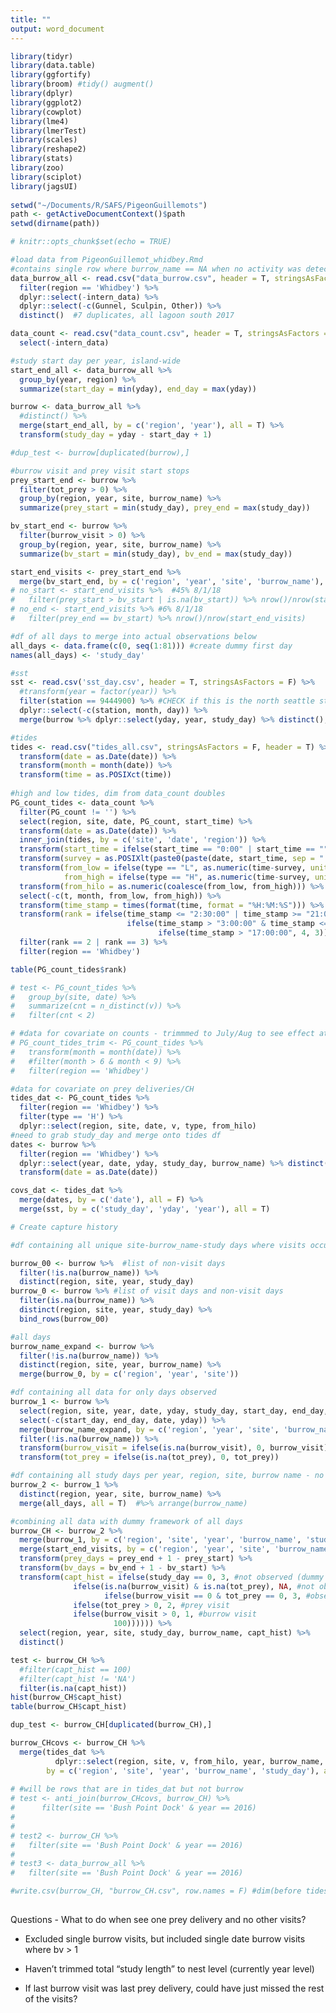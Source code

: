 ```yaml
---
title: ""
output: word_document
---
```


```r
library(tidyr)
library(data.table)
library(ggfortify)
library(broom) #tidy() augment()
library(dplyr)
library(ggplot2)
library(cowplot)
library(lme4)
library(lmerTest)
library(scales)
library(reshape2)
library(stats) 
library(zoo)
library(sciplot)
library(jagsUI)
 
setwd("~/Documents/R/SAFS/PigeonGuillemots")
path <- getActiveDocumentContext()$path 
setwd(dirname(path))

# knitr::opts_chunk$set(echo = TRUE)
```


```r

#load data from PigeonGuillemot_whidbey.Rmd
#contains single row where burrow_name == NA when no activity was detected, but survey starte
data_burrow_all <- read.csv("data_burrow.csv", header = T, stringsAsFactors = F) %>%
  filter(region == 'Whidbey') %>%
  dplyr::select(-intern_data) %>%
  dplyr::select(-c(Gunnel, Sculpin, Other)) %>%
  distinct()  #7 duplicates, all lagoon south 2017

data_count <- read.csv("data_count.csv", header = T, stringsAsFactors = F) %>%
  select(-intern_data)

#study start day per year, island-wide
start_end_all <- data_burrow_all %>%
  group_by(year, region) %>%
  summarize(start_day = min(yday), end_day = max(yday))

burrow <- data_burrow_all %>%
  #distinct() %>%
  merge(start_end_all, by = c('region', 'year'), all = T) %>%
  transform(study_day = yday - start_day + 1)  

#dup_test <- burrow[duplicated(burrow),]

#burrow visit and prey visit start stops
prey_start_end <- burrow %>%
  filter(tot_prey > 0) %>%
  group_by(region, year, site, burrow_name) %>%
  summarize(prey_start = min(study_day), prey_end = max(study_day))  

bv_start_end <- burrow %>%
  filter(burrow_visit > 0) %>%
  group_by(region, year, site, burrow_name) %>%
  summarize(bv_start = min(study_day), bv_end = max(study_day))  

start_end_visits <- prey_start_end %>%
  merge(bv_start_end, by = c('region', 'year', 'site', 'burrow_name'), all = T)
# no_start <- start_end_visits %>%  #45% 8/1/18
#   filter(prey_start > bv_start | is.na(bv_start)) %>% nrow()/nrow(start_end_visits)
# no_end <- start_end_visits %>% #6% 8/1/18
#   filter(prey_end == bv_start) %>% nrow()/nrow(start_end_visits)

#df of all days to merge into actual observations below
all_days <- data.frame(c(0, seq(1:81))) #create dummy first day
names(all_days) <- 'study_day'

```

```r

#sst
sst <- read.csv('sst_day.csv', header = T, stringsAsFactors = F) %>%
  #transform(year = factor(year)) %>%
  filter(station == 9444900) %>% #CHECK if this is the north seattle station!
  dplyr::select(-c(station, month, day)) %>%
  merge(burrow %>% dplyr::select(yday, year, study_day) %>% distinct(), by = c('year', 'yday'))

#tides
tides <- read.csv("tides_all.csv", stringsAsFactors = F, header = T) %>%
  transform(date = as.Date(date)) %>%
  transform(month = month(date)) %>%
  transform(time = as.POSIXct(time))
    
#high and low tides, dim from data_count doubles
PG_count_tides <- data_count %>% 
  filter(PG_count != '') %>% 
  select(region, site, date, PG_count, start_time) %>%
  transform(date = as.Date(date)) %>%
  inner_join(tides, by = c('site', 'date', 'region')) %>%
  transform(start_time = ifelse(start_time == "0:00" | start_time == "", "8:00", start_time)) %>%
  transform(survey = as.POSIXlt(paste0(paste(date, start_time, sep = " "), ":00"))) %>%
  transform(from_low = ifelse(type == "L", as.numeric(time-survey, units = "mins"), NA),
            from_high = ifelse(type == "H", as.numeric(time-survey, units = "mins"), NA)) %>%
  transform(from_hilo = as.numeric(coalesce(from_low, from_high))) %>%
  select(-c(t, month, from_low, from_high)) %>%
  transform(time_stamp = times(format(time, format = "%H:%M:%S"))) %>%
  transform(rank = ifelse(time_stamp <= "2:30:00" | time_stamp >= "21:00:00", 1,
                          ifelse(time_stamp > "3:00:00" & time_stamp <= "9:00:00", 2,
                                 ifelse(time_stamp > "17:00:00", 4, 3)))) %>%
  filter(rank == 2 | rank == 3) %>%
  filter(region == 'Whidbey')

table(PG_count_tides$rank)

# test <- PG_count_tides %>%
#   group_by(site, date) %>%
#   summarize(cnt = n_distinct(v)) %>%
#   filter(cnt < 2)

# #data for covariate on counts - trimmmed to July/Aug to see effect at max bird occupancy
# PG_count_tides_trim <- PG_count_tides %>%
#   transform(month = month(date)) %>%
#   #filter(month > 6 & month < 9) %>%
#   filter(region == 'Whidbey')

#data for covariate on prey deliveries/CH
tides_dat <- PG_count_tides %>%
  filter(region == 'Whidbey') %>%
  filter(type == 'H') %>%
  dplyr::select(region, site, date, v, type, from_hilo) 
#need to grab study_day and merge onto tides df
dates <- burrow %>%
  filter(region == 'Whidbey') %>%
  dplyr::select(year, date, yday, study_day, burrow_name) %>% distinct() %>%
  transform(date = as.Date(date))

covs_dat <- tides_dat %>%
  merge(dates, by = c('date'), all = F) %>%
  merge(sst, by = c('study_day', 'yday', 'year'), all = T)

```


```r
# Create capture history

#df containing all unique site-burrow_name-study days where visits occured to create NAs for undetected burrows specifically when other burrows WERE seen

burrow_00 <- burrow %>%  #list of non-visit days
  filter(!is.na(burrow_name)) %>%
  distinct(region, site, year, study_day)
burrow_0 <- burrow %>% #list of visit days and non-visit days
  filter(is.na(burrow_name)) %>%
  distinct(region, site, year, study_day) %>%
  bind_rows(burrow_00)

#all days
burrow_name_expand <- burrow %>%
  filter(!is.na(burrow_name)) %>%
  distinct(region, site, year, burrow_name) %>%
  merge(burrow_0, by = c('region', 'year', 'site')) 

#df containing all data for only days observed
burrow_1 <- burrow %>%
  select(region, site, year, date, yday, study_day, start_day, end_day, burrow_name, burrow_visit, tot_prey) %>%
  select(-c(start_day, end_day, date, yday)) %>%
  merge(burrow_name_expand, by = c('region', 'year', 'site', 'burrow_name', 'study_day'), all = T) %>%
  filter(!is.na(burrow_name)) %>%
  transform(burrow_visit = ifelse(is.na(burrow_visit), 0, burrow_visit)) %>%
  transform(tot_prey = ifelse(is.na(tot_prey), 0, tot_prey))

#df containing all study days per year, region, site, burrow name - no data
burrow_2 <- burrow_1 %>%
  distinct(region, year, site, burrow_name) %>%
  merge(all_days, all = T)  #%>% arrange(burrow_name)

#combining all data with dummy framework of all days
burrow_CH <- burrow_2 %>%
  merge(burrow_1, by = c('region', 'site', 'year', 'burrow_name', 'study_day'), all.x = T) %>%
  merge(start_end_visits, by = c('region', 'year', 'site', 'burrow_name'), all.x = T) %>%
  transform(prey_days = prey_end + 1 - prey_start) %>%
  transform(bv_days = bv_end + 1 - bv_start) %>%
  transform(capt_hist = ifelse(study_day == 0, 3, #not observed (dummy day)
              ifelse(is.na(burrow_visit) & is.na(tot_prey), NA, #not observed
                     ifelse(burrow_visit == 0 & tot_prey == 0, 3, #observed but not detected
              ifelse(tot_prey > 0, 2, #prey visit
              ifelse(burrow_visit > 0, 1, #burrow visit
                       100)))))) %>%
  select(region, year, site, study_day, burrow_name, capt_hist) %>%
  distinct()

test <- burrow_CH %>% 
  #filter(capt_hist == 100)
  #filter(capt_hist != 'NA')
  filter(is.na(capt_hist))
hist(burrow_CH$capt_hist)
table(burrow_CH$capt_hist)

dup_test <- burrow_CH[duplicated(burrow_CH),]

burrow_CHcovs <- burrow_CH %>%
  merge(tides_dat %>% 
          dplyr::select(region, site, v, from_hilo, year, burrow_name, study_day), 
        by = c('region', 'site', 'year', 'burrow_name', 'study_day'), all.x = T, all.y = F)
 
# #will be rows that are in tides_dat but not burrow
# test <- anti_join(burrow_CHcovs, burrow_CH) %>%
#      filter(site == 'Bush Point Dock' & year == 2016)
# 
# 
# test2 <- burrow_CH %>%
#   filter(site == 'Bush Point Dock' & year == 2016)
# 
# test3 <- data_burrow_all %>%
#   filter(site == 'Bush Point Dock' & year == 2016)

#write.csv(burrow_CH, "burrow_CH.csv", row.names = F) #dim(before tides) = 225759,6
  
```



Questions
- What to do when see one prey delivery and no other visits?
  
- Excluded single burrow visits, but included single date burrow visits where bv > 1

- Haven't trimmed total "study length" to nest level (currently year level)

- If last burrow visit was last prey delivery, could have just missed the rest of the visits?
